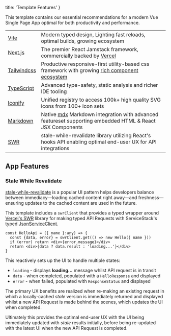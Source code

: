 
  title: 'Template Features'
}


This template contains our essential recommendations for a modern Vue Single Page App optimal for both 
productivity and performance.

|||
|-|-|
| [Vite](https://vitejs.dev )   | Modern typed design, Lighting fast reloads, optimal builds, growing ecosystem  |
| [Next.js](https://nextjs.org) | The premier React Jamstack framework, commercially backed by [Vercel](https://vercel.com) |
| [Tailwindcss](https://tailwindcss.com) | Productive responsive-first utility-based css framework with growing [rich component ecosystem](https://tailwindcomponents.com) |
| [TypeScript](https://www.typescriptlang.org) | Advanced type-safety, static analysis and richer IDE tooling |
| [Iconify](https://iconify.design) | Unified registry to access 100k+ high quality SVG icons from 100+ icon sets |
| [Markdown](https://mdxjs.com/docs/getting-started/) | Native [mdx](https://mdxjs.com) Markdown integration with advanced featureset supporting embedded HTML & React JSX Components |
| [SWR](https://swr.vercel.app) | stale-while-revalidate library utilizing React's hooks API enabling optimal end-user UX for API integrations |


## App Features

### Stale While Revalidate

[stale-while-revalidate](https://web.dev/stale-while-revalidate/) is a popular UI pattern helps developers balance 
between immediacy—loading cached content right away—and freshness—ensuring updates to the cached content are used in the future.

This template includes a `swrClient` that provides a typed wrapper around [Vercel's SWR](https://swr.vercel.app) 
library for making typed API Requests with ServiceStack's typed 
[JsonServiceClient](https://docs.servicestack.net/typescript-add-servicestack-reference).

```tsx
const HelloApi = ({ name }:any) => {
  const {data, error} = swrClient.get(() => new Hello({ name }))
  if (error) return <div>{error.message}</div>
  return <div>{data ? data.result : 'loading...'}</div>
}
```

This reactively sets up the UI to handle multiple states:
 - `loading` - displays **loading...** message whilst API request is in transit
 - `data` - when completed, populated with a `HelloResponse` and displayed
 - `error` - when failed, populated with `ResponseStatus` and displayed

The primary UX benefits are realized when re-making an existing request in which a locally-cached *stale* version
is immediately returned and displayed whilst a new API Request is made behind the scenes, which updates the UI when completed.

Ultimately this provides the optimal end-user UX with the UI being immediately updated with *stale* results initially, 
before being re-updated with the latest UI when the new API Request is completed.
